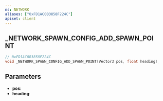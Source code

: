 ```yaml
---
ns: NETWORK
aliases: ["0xFD1AC0B3858F224C"]
apiset: client
---
```

## _NETWORK_SPAWN_CONFIG_ADD_SPAWN_POINT

```c
// 0xFD1AC0B3858F224C
void _NETWORK_SPAWN_CONFIG_ADD_SPAWN_POINT(Vector3 pos, float heading);
```


## Parameters
* **pos**:
* **heading**: